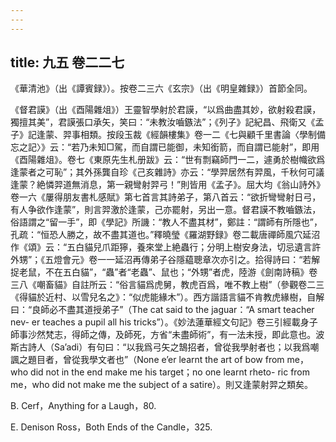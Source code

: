```yaml
---
---
---
```

title: 九五 卷二二七
---




《華清池》（出《譚賓録》）。按卷二三六《玄宗》（出《明皇雜録》）首節全同。

《督君謨》（出《酉陽雜俎》）王靈智學射於君謨，“以爲曲盡其妙，欲射殺君謨，獨擅其美”，君謨張口承矢，笑曰：“未教汝嚙鏃法”；《列子》記紀昌、飛衛又《孟子》記逢蒙、羿事相類。按段玉裁《經韻樓集》卷一二《七與顧千里書論〈學制備忘之記〉》云：“若乃未知□駕，而自謂已能御，未知銜箭，而自謂已能射”，即用《酉陽雜俎》。卷七《東原先生札册跋》云：“世有剽竊師門一二，遽勇於樹幟欲爲逢蒙者之可恥”；其外孫龔自珍《己亥雜詩》亦云：“學羿居然有羿風，千秋何可議逢蒙？絶憐羿道無消息，第一親彎射羿弓！”則皆用《孟子》。屈大均《翁山詩外》卷一六《屢得朋友書札感賦》第七首言其詩弟子，第八首云：“欲折彎彎射日弓，有人争欲作逢蒙”，則言羿激於逢蒙，己亦罷射，另出一意。督君謨不教嚙鏃法，俗語謂之“留一手”，即《學記》所譏：“教人不盡其材”，鄭註：“謂師有所隱也”，孔疏：“恒恐人勝之，故不盡其道也。”釋曉瑩《羅湖野録》卷二載唐禪師風穴延沼作《頌》云：“五白貓兒爪距獰，養來堂上絶蟲行；分明上樹安身法，切忌遺言許外甥”；《五燈會元》卷一一延沼再傳弟子谷隱藴聰章次亦引之。拾得詩曰：“若解捉老鼠，不在五白貓”，“蟲”者“老蟲”、鼠也；“外甥”者虎，陸游《劍南詩稿》卷三八《嘲畜貓》自註所云：“俗言貓爲虎舅，教虎百爲，唯不教上樹”（參觀卷二三《得貓於近村、以雪兒名之》：“似虎能緣木”）。西方諧語言貓不肯教虎緣樹，自解曰：“良師必不盡其道授弟子”（The cat said to the jaguar：“A smart teacher nev- er teaches a pupil all his tricks”）。《妙法蓮華經文句記》卷三引經載身子師事沙然梵志，得師之傳，及師死，方省“未盡師術”，有一法未授，即此意也。波斯古詩人（Sa’adi）有句曰：“以我爲弓矢之鵠招者，曾從我學射者也；以我爲嘲諷之題目者，曾從我學文者也”（None e’er learnt the art of bow from me，who did not in the end make me his target；no one learnt rheto- ric from me，who did not make me the subject of a satire）。則又逢蒙射羿之類矣。

B. Cerf，Anything for a Laugh，80.

E. Denison Ross，Both Ends of the Candle，325.